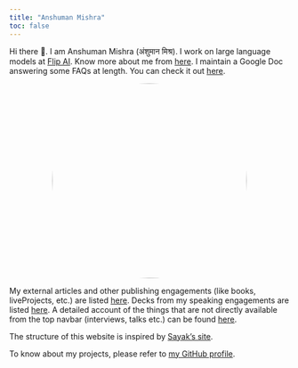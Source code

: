 ```yaml
---
title: "Anshuman Mishra"
toc: false
---
```


Hi there 👋. I am Anshuman Mishra (अंशुमान मिश्र). I work on large language models at [Flip AI](https://flip.ai). Know more about me
from [here](https://shivance.github.io/about). I maintain a Google Doc answering some FAQs at length. You can check it out [here](https://bit.ly/494KDwM). 


<center>
<img src="assets/images/pic_5.jpeg" style="width: 350px; height: 350px; border-radius: 50%;" />
</center>


My external articles and other publishing engagements (like books, liveProjects, etc.) are listed [here](pages/authoring.qmd). Decks
from my speaking engagements are listed [here](pages/talksseminarsworkshops.qmd). A detailed account of the things that are not
directly available from the top navbar (interviews, talks etc.) can be found [here](pages/resources.qmd).

The structure of this website is inspired by [Sayak's site](https://sayak.dev).

To know about my projects, please refer to [my GitHub profile](https://github.com/shivance). 